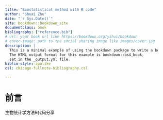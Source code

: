 ```yaml
--- 
title: "Biostatistical method with R code"
author: "Shuai Zhu"
date: "`r Sys.Date()`"
site: bookdown::bookdown_site
documentclass: book
bibliography: ["reference.bib"]
# url: your book url like https://bookdown.org/yihui/bookdown
# cover-image: path to the social sharing image like images/cover.jpg
description: |
  This is a minimal example of using the bookdown package to write a book.
  The HTML output format for this example is bookdown::bs4_book,
  set in the _output.yml file.
biblio-style: apalike
csl: chicago-fullnote-bibliography.csl

---
```


# 前言

生物统计学方法R代码分享
